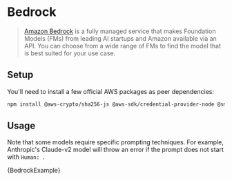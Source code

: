 # Bedrock

>[Amazon Bedrock](https://aws.amazon.com/bedrock/) is a fully managed service that makes Foundation Models (FMs)
from leading AI startups and Amazon available via an API. You can choose from a wide range of FMs to find the model that is best suited for your use case.

## Setup

You'll need to install a few official AWS packages as peer dependencies:

```bash npm2yarn
npm install @aws-crypto/sha256-js @aws-sdk/credential-provider-node @smithy/protocol-http @smithy/signature-v4 @smithy/eventstream-codec @smithy/util-utf8 @aws-sdk/types
```

## Usage

Note that some models require specific prompting techniques. For example, Anthropic's Claude-v2 model will throw an error if
the prompt does not start with `Human: `.


<CodeBlock language="typescript">{BedrockExample}</CodeBlock>
